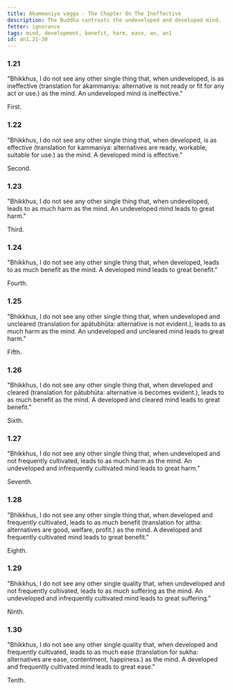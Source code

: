 ```yaml
---
title: Akammaniya vagga - The Chapter On The Ineffective
description: The Buddha contrasts the undeveloped and developed mind.
fetter: ignorance
tags: mind, development, benefit, harm, ease, an, an1
id: an1.21-30
---
```


### 1.21

"Bhikkhus, I do not see any other single thing that, when undeveloped, is as ineffective (translation for akammaniya: alternative is not ready or fit for any act or use.) as the mind. An undeveloped mind is ineffective."

First.

### 1.22

"Bhikkhus, I do not see any other single thing that, when developed, is as effective (translation for kammaniya: alternatives are ready, workable, suitable for use.) as the mind. A developed mind is effective."

Second.

### 1.23

"Bhikkhus, I do not see any other single thing that, when undeveloped, leads to as much harm as the mind. An undeveloped mind leads to great harm."

Third.

### 1.24

"Bhikkhus, I do not see any other single thing that, when developed, leads to as much benefit as the mind. A developed mind leads to great benefit."

Fourth.

### 1.25

"Bhikkhus, I do not see any other single thing that, when undeveloped and uncleared (translation for apātubhūta: alternative is not evident.), leads to as much harm as the mind. An undeveloped and uncleared mind leads to great harm."

Fifth.

### 1.26

"Bhikkhus, I do not see any other single thing that, when developed and cleared (translation for pātubhūta: alternative is becomes evident.), leads to as much benefit as the mind. A developed and cleared mind leads to great benefit."

Sixth.

### 1.27

"Bhikkhus, I do not see any other single thing that, when undeveloped and not frequently cultivated, leads to as much harm as the mind. An undeveloped and infrequently cultivated mind leads to great harm."

Seventh.

### 1.28

"Bhikkhus, I do not see any other single thing that, when developed and frequently cultivated, leads to as much benefit (translation for attha: alternatives are good, welfare, profit.) as the mind. A developed and frequently cultivated mind leads to great benefit."

Eighth.

### 1.29

"Bhikkhus, I do not see any other single quality that, when undeveloped and not frequently cultivated, leads to as much suffering as the mind. An undeveloped and infrequently cultivated mind leads to great suffering."

Ninth.

### 1.30

"Bhikkhus, I do not see any other single quality that, when developed and frequently cultivated, leads to as much ease (translation for sukha: alternatives are ease, contentment, happiness.) as the mind. A developed and frequently cultivated mind leads to great ease."

Tenth.